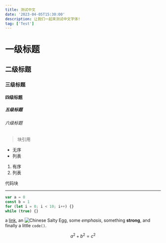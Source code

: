 ```yaml
---
title: 测试中文
date: '2023-04-05T15:30:00'
description: 让我们一起来测试中文字体!
tag: ['Test']
---
```


# 一级标题

## 二级标题

### 三级标题

#### 四级标题

##### 五级标题

###### 六级标题

> 块引用

- 无序
- 列表

1. 有序
2. 列表

代码块

---

```js
var a = 0
const b = 1
for (let i = 0; i < 10; i++) {}
while (true) {}
```

a [link](https://example.com), an ![Chinese Salty Egg](./salty_egg.jpg), some _emphasis_,
something **strong**, and finally a little `code()`.

$$ a^2 + b^2 = c^2 $$

